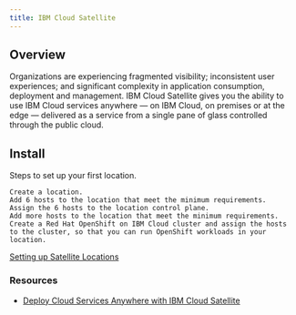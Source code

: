 ```yaml
---
title: IBM Cloud Satellite
---
```



<PageDescription>


</PageDescription>

## Overview 

Organizations are experiencing fragmented visibility; inconsistent user experiences; and significant complexity in application consumption, deployment and management. IBM Cloud Satellite gives you the ability to use IBM Cloud services anywhere — on IBM Cloud, on premises or at the edge — delivered as a service from a single pane of glass controlled through the public cloud.

## Install

Steps to set up your first location.

    Create a location.
    Add 6 hosts to the location that meet the minimum requirements.
    Assign the 6 hosts to the location control plane.
    Add more hosts to the location that meet the minimum requirements.
    Create a Red Hat OpenShift on IBM Cloud cluster and assign the hosts to the cluster, so that you can run OpenShift workloads in your location.

[Setting up Satellite Locations](https://cloud.ibm.com/docs/satellite?topic=satellite-locations)

### Resources
- [Deploy Cloud Services Anywhere with IBM Cloud Satellite](https://www.ibm.com/cloud/blog/deploy-cloud-services-anywhere-with-ibm-cloud-satellite)

